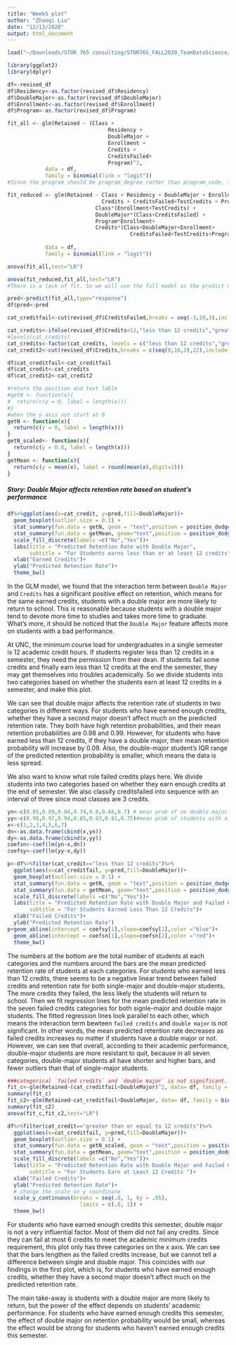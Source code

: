 ```yaml
---
title: "Week5 plot"
author: "Zhaoqi Liu"
date: "12/13/2020"
output: html_document
---
```


```r
load("~/Downloads/STOR 765 consulting/STOR765_FALL2020_TeamDataScience/RData/revised_df.RData")
```

```r
library(ggplot2)
library(dplyr)
```

```r
df<-revised_df
df$Residency<-as.factor(revised_df$Residency)
df$DoubleMajor<-as.factor(revised_df$DoubleMajor)
df$Enrollment<-as.factor(revised_df$Enrollment)
df$Program<-as.factor(revised_df$Program)
```

```r
fit_all <- glm(Retained ~ (Class +
                                Residency +
                                DoubleMajor + 
                                Enrollment + 
                                Credits +
                                CreditsFailed+
                                Program)^2, 
            data = df,
            family = binomial(link = "logit"))
#Since the program should be program_degree rather than program_code, I rerun the code and found it may be more appropriate to use the full model rather than the reduced one. 
```

```r
fit_reduced <- glm(Retained ~ Class + Residency + DoubleMajor + Enrollment + 
                              Credits + CreditsFailed+TestCredits + Program +
                            Class*(Enrollment+TestCredits) + 
                            DoubleMajor*(Class+CreditsFailed) + 
                            Program*Enrollment+
                            Credits*(Class+DoubleMajor+Enrollment+
                                       CreditsFailed+TestCredits+Program),
                            
            data = df,
            family = binomial(link = "logit"))
```

```r
anova(fit_all,test="LR")
```


```r
anova(fit_reduced,fit_all,test="LR")
#There is a lack of fit. So we will use the full model as the predict model. 
```


```r
pred<-predict(fit_all,type="response")
df$pred<-pred
```


```r
cat_creditfail<-cut(revised_df$CreditsFailed,breaks = seq(-3,18,3),include.lowest = TRUE)

cat_credits<-ifelse(revised_df$Credits<12,"less than 12 credits","greater than or equal to 12 credits" )
#levels(cat_credits)
cat_credits<-factor(cat_credits, levels = c("less than 12 credits","greater than or equal to 12 credits"))
cat_credit2<-cut(revised_df$Credits,breaks = c(seq(0,18,3),22),include.lowest = TRUE, right=FALSE)
```

```r
df$cat_creditfail<-cat_creditfail
df$cat_credit<-cat_credits
df$cat_credit2<-cat_credit2
```

```r
#return the position and text lable 
#getN <- function(x){
#  return(c(y = 0, label = length(x)))
#}
#when the y axis not start at 0 
getN <- function(x){
  return(c(y = 0, label = length(x)))
}
getN_scaled<- function(x){
  return(c(y = 0.8, label = length(x)))
}
getMean <- function(x){
  return(c(y = mean(x), label = round(mean(x),digit=2)))
}
```


##### Story: Double Major affects retention rate based on student's performance

```r
df%>%ggplot(aes(x=cat_credit, y=pred,fill=DoubleMajor))+
  geom_boxplot(outlier.size = 0.1) + 
  stat_summary(fun.data = getN, geom = "text",position = position_dodge(width = 0.75), size=2.5)+
  stat_summary(fun.data = getMean, geom="text",position = position_dodge(width = 0.75),size = 2.5)+
  scale_fill_discrete(labels =c("No","Yes"))+
  labs(title = "Predicted Retention Rate with Double Major",
       subtitle = "For Students earns less than or at least 12 credits")+
  xlab("Earned Credits")+
  ylab("Predicted Retention Rate")+
  theme_bw()
```

In the GLM model, we found that the interaction term between `Double Major` and `Credits` has a significant positive effect on retention, which means for the same earned credits, students with a double major are more likely to return to school. This is reasonable because students with a double major tend to devote more time to studies and takes more time to graduate. What's more, it should be noticed that the `Double Major` feature affects more on students with a bad performance. 

At UNC, the minimum course load for undergraduates in a single semester is 12 academic credit hours. If students register less than 12 credits in a semester, they need the permission from their dean. If students fail some credits and finally earn less than 12 credits at the end the semester, they may get themselves into troubles academically. So we divide students into two categories based on whether the students earn at least 12 credits in a semester, and make this plot. 

We can see that double major affects the retention rate of students in two categories in different ways. For students who have earned enough credits, whether they have a second major doesn't affect much on the predicted retention rate. They both have high retention probabilities, and their mean retention probabilities are 0.98 and 0.99. However, for students who have earned less than 12 credits, if they have a double major, their mean retention probability will increase by 0.09. Also, the double-major student's IQR range of the predicted retention probability is smaller, which means the data is less spread. 

We also want to know what role failed credits plays here. We divide students into two categories based on whether they earn enough credits at the end of semester. We also classify creditsfailed into sequence with an interval of three since most classes are 3 credits.
```r
yn<-c(0.85,0.89,0.84,0.74,0.8,0.66,0.7) # mean prob of no double major 
yy<-c(0.98,0.97,0.94,0.85,0.93,0.81,0.75)#mean prob of students with a double major
x<-c(1,2,3,4,5,6,7)
dn<-as.data.frame(cbind(x,yn))
dy<-as.data.frame(cbind(x,yy))
coefsn<-coef(lm(yn~x,dn))
coefsy<-coef(lm(yy~x,dy))

p<-df%>%filter(cat_credit=="less than 12 credits")%>%
  ggplot(aes(x=cat_creditfail, y=pred,fill=DoubleMajor))+
  geom_boxplot(outlier.size = 0.1) + 
  stat_summary(fun.data = getN, geom = "text",position = position_dodge(width = 0.75), size=2.5)+
  stat_summary(fun.data = getMean, geom="text",position = position_dodge(width = 0.75),size = 2.5)+
  scale_fill_discrete(labels =c("No","Yes"))+
  labs(title = "Predicted Retention Rate with Double Major and Failed Credits",
       subtitle = "For Students Earned Less Than 12 Credits")+    
  xlab("Failed Credits")+
  ylab("Predicted Retention Rate")
p+geom_abline(intercept = coefsy[1],slope=coefsy[2],color ="blue")+
  geom_abline(intercept = coefsn[1],slope=coefsn[2],color ="red")+
  theme_bw()

```

The numbers at the bottom are the total number of students at each categories and the numbers around the bars are the mean predicted retention rate of students at each categories. For students who earned less than 12 credits, there seems to be a negative linear trend between failed credits and retention rate for both single-major and double-major students. The more credits they failed, the less likely the students will return to school. Then we fit regression lines for the mean predicted retention rate in the seven failed credits categories for both signle-major and double major students. The fitted regression lines look parallel to each other, which means the interaction term bewteen `failed credits` and `double major` is not significant. In other words, the mean predicted retention rate decreases as failed credits increases no matter if students have a double major or not. However, we can see that overall, according to their academic performance, double-major students are more resistant to quit, because in all seven categories, double-major students all have shorter and higher bars, and fewer outliers than that of single-major students.

```r
###categorical `failed credits` and `double major` is not significant.
fit_c<-glm(Retained~(cat_creditfail+DoubleMajor)^2, data= df, family = binomial(link = "logit") )
summary(fit_c)
fit_c2<-glm(Retained~cat_creditfail+DoubleMajor, data= df, family = binomial(link = "logit") )
summary(fit_c2)
anova(fit_c,fit_c2,test="LR")
```


```r
df%>%filter(cat_credit=="greater than or equal to 12 credits")%>%
  ggplot(aes(x=cat_creditfail, y=pred,fill=DoubleMajor))+
  geom_boxplot(outlier.size = 0.1) + 
  stat_summary(fun.data = getN_scaled, geom = "text",position = position_dodge(width = 0.75), size=2.5)+
  stat_summary(fun.data = getMean, geom="text",position = position_dodge(width = 0.75),size = 2.5)+
  scale_fill_discrete(labels =c("No","Yes"))+
  labs(title = "Predicted Retention Rate with Double Major and Failed Credits",
       subtitle = "For Students Earn at Least 12 Credits ")+
  xlab("Failed Credits")+
  ylab("Predicted Retention Rate")+
  # change the scale on y coordinate
  scale_y_continuous(breaks = seq(.8, 1, by = .05), 
                       limits = c(.8, 1)) +
  theme_bw()

```

For students who have earned enough credits this semester, double major is not a very influential factor. Most of them did not fail any credits. Since they can fail at most 6 credits to meet the academic minimum credits requirement, this plot only has three categories on the x axis. We can see that the bars lengthen as the failed credits increase, but we cannot tell a difference between single and double major. This coincides with our findings in the first plot, which is, for students who have earned enough credits, whether they have a second major doesn't affect much on the predicted retention rate.

The main take-away is students with a double major are more likely to return, but the power of the effect depends on students' academic performance. For students who have earned enough credits this semester, the effect of double major on retention probability would be small, whereas the effect would be strong for students who haven't earned enough credits this semester. 